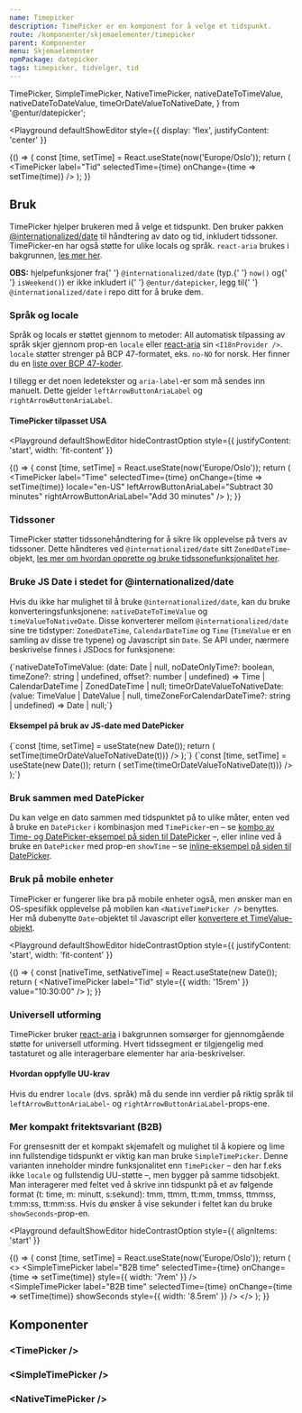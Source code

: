 ```yaml
---
name: Timepicker
description: TimePicker er en komponent for å velge et tidspunkt.
route: /komponenter/skjemaelementer/timepicker
parent: Komponenter
menu: Skjemaelementer
npmPackage: datepicker
tags: timepicker, tidvelger, tid
---
```



  TimePicker,
  SimpleTimePicker,
  NativeTimePicker,
  nativeDateToTimeValue,
  nativeDateToDateValue,
  timeOrDateValueToNativeDate,
} from '@entur/datepicker';


<PageHeader />

<Playground
  defaultShowEditor
  style={{ display: 'flex', justifyContent: 'center' }}
>
  {() => {
    const [time, setTime] = React.useState(now('Europe/Oslo'));
    return (
      <TimePicker
        label="Tid"
        selectedTime={time}
        onChange={time => setTime(time)}
      />
    );
  }}
</Playground>

## Bruk

TimePicker hjelper brukeren med å velge et tidspunkt. Den bruker pakken [@internationalized/date](https://react-spectrum.adobe.com/internationalized/date/) til håndtering av dato og tid, inkludert tidssoner.
TimePicker-en har også støtte for ulike locals og språk. `react-aria` brukes i bakgrunnen, [les mer her](https://react-spectrum.adobe.com/react-aria/useTimeField.html).

<SmallAlertBox variant="info">
  <div>
    <strong>OBS:</strong> hjelpefunksjoner fra{' '}
    <code className="eds-code-text">@internationalized/date</code> (typ.{' '}
    <code className="eds-code-text">now()</code> og{' '}
    <code className="eds-code-text">isWeekend()</code>) er ikke inkludert i{' '}
    <code className="eds-code-text">@entur/datepicker</code>, legg til{' '}
    <code className="eds-code-text">@internationalized/date</code> i repo ditt
    for å bruke dem.
  </div>
</SmallAlertBox>

### Språk og locale

Språk og locals er støttet gjennom to metoder: All automatisk tilpassing av språk skjer gjennom prop-en `locale` eller [react-aria](https://react-spectrum.adobe.com/react-aria/I18nProvider.html) sin `<I18nProvider />`.
`locale` støtter strenger på BCP 47-formatet, eks. `no-NO` for norsk. Her finner du en [liste over BCP 47-koder](https://www.techonthenet.com/js/language_tags.php).

I tillegg er det noen ledetekster og `aria-label`-er som må sendes inn manuelt. Dette gjelder `leftArrowButtonAriaLabel` og `rightArrowButtonAriaLabel`.

#### TimePicker tilpasset USA

<Playground
  defaultShowEditor
  hideContrastOption
  style={{ justifyContent: 'start', width: 'fit-content' }}
>
  {() => {
    const [time, setTime] = React.useState(now('Europe/Oslo'));
    return (
      <TimePicker
        label="Time"
        selectedTime={time}
        onChange={time => setTime(time)}
        locale="en-US"
        leftArrowButtonAriaLabel="Subtract 30 minutes"
        rightArrowButtonAriaLabel="Add 30 minutes"
      />
    );
  }}
</Playground>

### Tidssoner

TimePicker støtter tidssonehåndtering for å sikre lik opplevelse på tvers av tidssoner. Dette håndteres ved `@internationalized/date` sitt `ZonedDateTime`-objekt, [les mer om hvordan opprette og bruke tidssonefunksjonalitet her](https://react-spectrum.adobe.com/internationalized/date/ZonedDateTime.html).

### Bruke JS Date i stedet for @internationalized/date

Hvis du ikke har mulighet til å bruke `@internationalized/date`, kan du bruke konverteringsfunksjonene: `nativeDateToTimeValue` og `timeValueToNativeDate`. Disse konverterer
mellom `@internationalized/date` sine tre tidstyper: `ZonedDateTime`, `CalendarDateTime` og `Time` (`TimeValue` er en samling av disse tre typene) og Javascript sin `Date`.
Se API under, nærmere beskrivelse finnes i JSDocs for funksjonene:

<CodeBlock hideLineNumbers wrapLongLines={false} language="ts">
  {`nativeDateToTimeValue: (date: Date | null, noDateOnlyTime?: boolean, timeZone?: string | undefined, offset?: number | undefined) => Time | CalendarDateTime | ZonedDateTime | null;
timeOrDateValueToNativeDate: (value: TimeValue | DateValue | null, timeZoneForCalendarDateTime?: string | undefined) => Date | null;`}
</CodeBlock>

#### Eksempel på bruk av JS-date med DatePicker

<CodeBlock asExpandable expandableLabel="JS Date-eksempel">
  {`const [time, setTime] = useState(new Date());
  return (
    <TimePicker
      label="Choose time"
      selectedTime={nativeDateToTimeValue(time)}
      onChange={t => setTime(timeOrDateValueToNativeDate(t))}
    />
  );`}
</CodeBlock>

<CodeBlock asExpandable expandableLabel="JS Date med tidssone-eksempel">
  {`const [time, setTime] = useState(new Date());
  return (
    <TimePicker
      label="Choose time"
      selectedTime={
        nativeDateToTimeValue(
          time,
          false,
          'Europe/Oslo',
        )
      }
      onChange={t => setTime(timeOrDateValueToNativeDate(t))}
    />
  );`}
</CodeBlock>

### Bruk sammen med DatePicker

Du kan velge en dato sammen med tidspunktet på to ulike måter, enten ved å bruke en `DatePicker` i kombinasjon med `TimePicker`-en – se [kombo av Time- og DatePicker-eksempel på siden til DatePicker](/komponenter/skjemaelementer/datepicker#kombinasjon-med-timepicker) –,
eller inline ved å bruke en `DatePicker` med prop-en `showTime` – se [inline-eksempel på siden til DatePicker](/komponenter/skjemaelementer/datepicker#inline).

### Bruk på mobile enheter

TimePicker er fungerer like bra på mobile enheter også, men ønsker man en OS-spesifikk opplevelse på mobilen kan `<NativeTimePicker />` benyttes. Her må dubenytte `Date`-objektet til Javascript eller [konvertere et TimeValue-objekt](#bruk-sammen-datepicker--bruk-med-js-date).

<Playground
  defaultShowEditor
  hideContrastOption
  style={{ justifyContent: 'start', width: 'fit-content' }}
>
  {() => {
    const [nativeTime, setNativeTime] = React.useState(new Date());
    return (
      <NativeTimePicker
        label="Tid"
        style={{ width: '15rem' }}
        value="10:30:00"
      />
    );
  }}
</Playground>

### Universell utforming

TimePicker bruker [react-aria](https://react-spectrum.adobe.com/react-aria/useTimeField.html) i bakgrunnen somsørger for gjennomgående støtte for universell utforming.
Hvert tidssegment er tilgjengelig med tastaturet og alle interagerbare elementer har aria-beskrivelser.

#### Hvordan oppfylle UU-krav

Hvis du endrer `locale` (dvs. språk) må du sende inn verdier på riktig språk til `leftArrowButtonAriaLabel`- og `rightArrowButtonAriaLabel`-props-ene.

### Mer kompakt fritektsvariant (B2B)

For grensesnitt der et kompakt skjemafelt og mulighet til å kopiere og lime inn fullstendige tidspunkt er viktig kan man bruke `SimpleTimePicker`. Denne varianten inneholder
mindre funksjonalitet enn `TimePicker` – den har f.eks ikke `locale` og fullstendig UU-støtte –, men bygger på samme tidsobjekt. Man interagerer med feltet ved å skrive inn tidspunkt på et av følgende format (t: time, m: minutt, s:sekund): tmm, ttmm, tt:mm, tmmss, ttmmss, t:mm:ss, tt:mm:ss.
Hvis du ønsker å vise sekunder i feltet kan du bruke `showSeconds`-prop-en.

<Playground
  defaultShowEditor
  hideContrastOption
  style={{ alignItems: 'start' }}
>
  {() => {
    const [time, setTime] = React.useState(now('Europe/Oslo'));
    return (
      <>
        <SimpleTimePicker
          label="B2B time"
          selectedTime={time}
          onChange={time => setTime(time)}
          style={{ width: '7rem' }}
        />
        <br />
        <SimpleTimePicker
          label="B2B time"
          selectedTime={time}
          onChange={time => setTime(time)}
          showSeconds
          style={{ width: '8.5rem' }}
        />
      </>
    );
  }}
</Playground>

## Komponenter

### <TimePicker /\>

<ImportStatement imports="TimePicker" />
<Props of={TimePicker} />

### <SimpleTimePicker /\>

<ImportStatement imports="SimpleTimePicker" />
<Props of={SimpleTimePicker} />

### <NativeTimePicker /\>

<ImportStatement imports="NativeTimePicker" />
<Props of={NativeTimePicker} />
